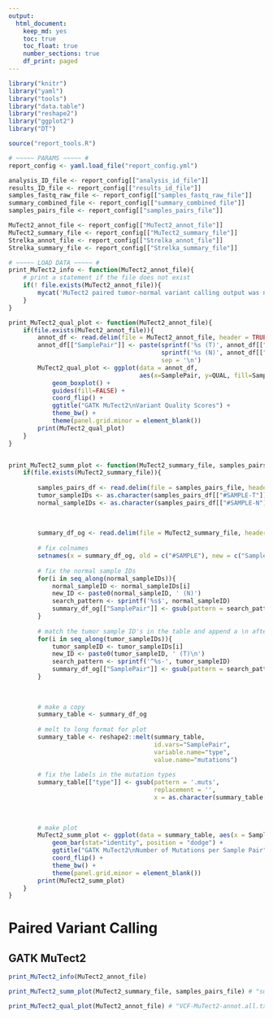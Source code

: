 ```yaml
---
output: 
  html_document: 
    keep_md: yes
    toc: true
    toc_float: true
    number_sections: true
    df_print: paged
---
```

<!-- Report with GATK MuTect2 other paired tumor-normal variant calling stats -->
```r
library("knitr")
library("yaml")
library("tools")
library("data.table")
library("reshape2")
library("ggplot2")
library("DT")

source("report_tools.R")

# ~~~~~ PARAMS ~~~~~ # 
report_config <- yaml.load_file("report_config.yml")

analysis_ID_file <- report_config[["analysis_id_file"]]
results_ID_file <- report_config[["results_id_file"]]
samples_fastq_raw_file <- report_config[["samples_fastq_raw_file"]]
summary_combined_file <- report_config[["summary_combined_file"]]
samples_pairs_file <- report_config[["samples_pairs_file"]]

MuTect2_annot_file <- report_config[["MuTect2_annot_file"]]
MuTect2_summary_file <- report_config[["MuTect2_summary_file"]]
Strelka_annot_file <- report_config[["Strelka_annot_file"]]
Strelka_summary_file <- report_config[["Strelka_summary_file"]]
```

```r
# ~~~~~ LOAD DATA ~~~~~ # 
print_MuTect2_info <- function(MuTect2_annot_file){
    # print a statement if the file does not exist
    if(! file.exists(MuTect2_annot_file)){
        mycat('MuTect2 paired tumor-normal variant calling output was not found for this analysis.')
    }
}

print_MuTect2_qual_plot <- function(MuTect2_annot_file){
    if(file.exists(MuTect2_annot_file)){
        annot_df <- read.delim(file = MuTect2_annot_file, header = TRUE, sep = '\t', check.names = FALSE)
        annot_df[["SamplePair"]] <- paste(sprintf('%s (T)', annot_df[["SAMPLE T"]]), 
                                          sprintf('%s (N)', annot_df[["SAMPLE N"]]),
                                          sep = '\n')
        MuTect2_qual_plot <- ggplot(data = annot_df, 
                                    aes(x=SamplePair, y=QUAL, fill=SamplePair)) + 
            geom_boxplot() + 
            guides(fill=FALSE) + 
            coord_flip() + 
            ggtitle("GATK MuTect2\nVariant Quality Scores") + 
            theme_bw() +
            theme(panel.grid.minor = element_blank())
        print(MuTect2_qual_plot)
    }
}


print_MuTect2_summ_plot <- function(MuTect2_summary_file, samples_pairs_file){
    if(file.exists(MuTect2_summary_file)){
        
        samples_pairs_df <- read.delim(file = samples_pairs_file, header = TRUE, sep = ',', check.names = FALSE)
        tumor_sampleIDs <- as.character(samples_pairs_df[["#SAMPLE-T"]])
        normal_sampleIDs <- as.character(samples_pairs_df[["#SAMPLE-N"]])
        
        
        
        summary_df_og <- read.delim(file = MuTect2_summary_file, header = TRUE, sep = ',', check.names = FALSE)
        
        # fix colnames
        setnames(x = summary_df_og, old = c("#SAMPLE"), new = c("SamplePair"))
        
        # fix the normal sample IDs
        for(i in seq_along(normal_sampleIDs)){
            normal_sampleID <- normal_sampleIDs[i]
            new_ID <- paste0(normal_sampleID, ' (N)')
            search_pattern <- sprintf('%s$', normal_sampleID)
            summary_df_og[["SamplePair"]] <- gsub(pattern = search_pattern, replacement = new_ID, x = as.character(summary_df_og[["SamplePair"]]))
        }
        
        # match the tumor sample ID's in the table and append a \n after them
        for(i in seq_along(tumor_sampleIDs)){
            tumor_sampleID <- tumor_sampleIDs[i]
            new_ID <- paste0(tumor_sampleID, ' (T)\n')
            search_pattern <- sprintf('^%s-', tumor_sampleID)
            summary_df_og[["SamplePair"]] <- gsub(pattern = search_pattern, replacement = new_ID, x = as.character(summary_df_og[["SamplePair"]]))
        }
        
        
        
        # make a copy
        summary_table <- summary_df_og
        
        # melt to long format for plot
        summary_table <- reshape2::melt(summary_table, 
                                        id.vars="SamplePair",
                                        variable.name="type",
                                        value.name="mutations")
        
        # fix the labels in the mutation types
        summary_table[["type"]] <- gsub(pattern = '.muts', 
                                        replacement = '', 
                                        x = as.character(summary_table[["type"]]))
        
        
        
        # make plot
        MuTect2_summ_plot <- ggplot(data = summary_table, aes(x = SamplePair, y = mutations, fill = type)) + 
            geom_bar(stat="identity", position = "dodge") +
            ggtitle("GATK MuTect2\nNumber of Mutations per Sample Pair") +
            coord_flip() +
            theme_bw() +
            theme(panel.grid.minor = element_blank())
        print(MuTect2_summ_plot)
    }
}

```

# Paired Variant Calling

## GATK MuTect2

```r
print_MuTect2_info(MuTect2_annot_file)
```

```r
print_MuTect2_summ_plot(MuTect2_summary_file, samples_pairs_file) # "summary.VCF-MuTect2-annot.csv"
```

```r
print_MuTect2_qual_plot(MuTect2_annot_file) # "VCF-MuTect2-annot.all.txt"
```
